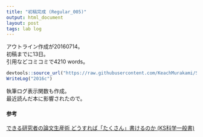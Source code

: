 ```yaml
---
title: "初稿完成 (Regular_005)"
output: html_document
layout: post
tags: lab log
---
```


アウトライン作成が20160714。  
初稿までに13日。  
引用などコミコミで4210 words。  

```r
devtools::source_url("https://raw.githubusercontent.com/KeachMurakami/Sources/master/MyData/WriteLog.R")
WriteLog("2016c")
```

執筆ログ表示関数も作成。  
最近読んだ本に影響されたので。  

#### 参考  
[できる研究者の論文生産術 どうすれば「たくさん」書けるのか (KS科学一般書)](http://www.kspub.co.jp/book/detail/1531536.html)  